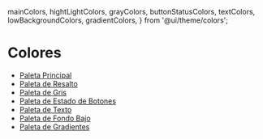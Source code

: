   mainColors,
  hightLightColors,
  grayColors,
  buttonStatusColors,
  textColors,
  lowBackgroundColors,
  gradientColors,
} from '@ui/theme/colors';

<Meta title="Fundamentos / Colores" />

<h1>Colores</h1>

- [Paleta Principal](#main-colors)
- [Paleta de Resalto](#hightlight-colors)
- [Paleta de Gris](#gray-colors)
- [Paleta de Estado de Botones](#button-status-colors)
- [Paleta de Texto](#text-colors)
- [Paleta de Fondo Bajo](#low-background-colors)
- [Paleta de Gradientes](#gradient-colors)

<ColorList id="main-colors" title="Paleta Principal" colors={mainColors} />
<ColorList
  id="hightlight-colors"
  title="Paleta de Resalto"
  colors={hightLightColors}
/>
<ColorList id="gray-colors" title="Paleta de Gris" colors={grayColors} />
<ColorList
  id="button-status-colors"
  title="Paleta de Estado de Botones"
  colors={buttonStatusColors}
/>
<ColorList id="text-colors" title="Paleta de Texto" colors={textColors} />
<ColorList
  id="low-background-colors"
  title="Paleta de Fondo Bajo"
  colors={lowBackgroundColors}
/>
<ColorList
  id="gradient-colors"
  title="Paleta de Gradientes"
  colors={gradientColors}
/>
